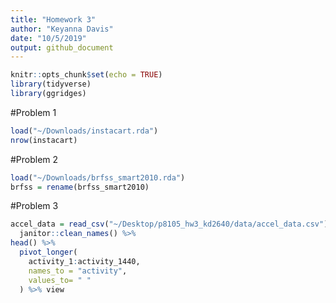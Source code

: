 ```yaml
---
title: "Homework 3"
author: "Keyanna Davis"
date: "10/5/2019"
output: github_document
---
```


```r
knitr::opts_chunk$set(echo = TRUE)
library(tidyverse)
library(ggridges)

```


#Problem 1
```r
load("~/Downloads/instacart.rda")
nrow(instacart)

```















#Problem 2
```r
load("~/Downloads/brfss_smart2010.rda")
brfss = rename(brfss_smart2010)
```



















#Problem 3
```r
accel_data = read_csv("~/Desktop/p8105_hw3_kd2640/data/accel_data.csv") %>% 
  janitor::clean_names() %>% 
head() %>% 
  pivot_longer(
    activity_1:activity_1440,
    names_to = "activity",
    values_to= " "
  ) %>% view 
```



